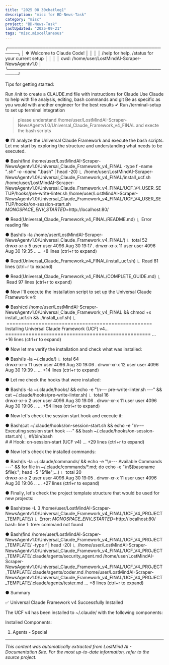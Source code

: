 ```yaml
---
title: "2025 08 30chatlog1"
description: "misc for BD-News-Task"
category: "misc"
project: "BD-News-Task"
lastUpdated: "2025-09-21"
tags: "misc,miscellaneous"
---
```


╭─────────────────────────────────────────────────────╮
│ ✻ Welcome to Claude Code!                           │
│                                                     │
│   /help for help, /status for your current setup    │
│                                                     │
│   cwd: /home/user/LostMindAI-Scraper-NewsAgentv1.0  │
╰─────────────────────────────────────────────────────╯

 Tips for getting started:

  Run /init to create a CLAUDE.md file with instructions for Claude
  Use Claude to help with file analysis, editing, bash commands and git
  Be as specific as you would with another engineer for the best results
  ✔ Run /terminal-setup to set up terminal integration

> please understand /home/user/LostMindAI-Scraper-NewsAgentv1.0/Universal_Claude_Framework_v4_FINAL and execte the bash scripts

● I'll analyze the Universal Claude Framework and execute the bash scripts. Let me start by exploring the structure and understanding what needs to be executed.

● Bash(find /home/user/LostMindAI-Scraper-NewsAgentv1.0/Universal_Claude_Framework_v4_FINAL -type f -name "*.sh" -o -name "*.bash" | head -20)
  ⎿  /home/user/LostMindAI-Scraper-NewsAgentv1.0/Universal_Claude_Framework_v4_FINAL/install_ucf.sh                             
     /home/user/LostMindAI-Scraper-NewsAgentv1.0/Universal_Claude_Framework_v4_FINAL/UCF_V4_USER_SETUP/hooks/pre-write-linter.sh
     /home/user/LostMindAI-Scraper-NewsAgentv1.0/Universal_Claude_Framework_v4_FINAL/UCF_V4_USER_SETUP/hooks/on-session-start.sh
     _MONOSPACE_ENV_STARTED_=http://localhost:80/

● Read(Universal_Claude_Framework_v4_FINAL/README.md)
  ⎿  Error reading file

● Bash(ls -la /home/user/LostMindAI-Scraper-NewsAgentv1.0/Universal_Claude_Framework_v4_FINAL/)
  ⎿  total 52                                     
     drwxr-xr-x  5 user user  4096 Aug 30 19:17 .
     drwxr-xr-x 11 user user  4096 Aug 30 19:35 ..
     … +8 lines (ctrl+r to expand)

● Read(Universal_Claude_Framework_v4_FINAL/install_ucf.sh)
  ⎿  Read 81 lines (ctrl+r to expand)

● Read(Universal_Claude_Framework_v4_FINAL/COMPLETE_GUIDE.md)
  ⎿  Read 97 lines (ctrl+r to expand)

● Now I'll execute the installation script to set up the Universal Claude Framework v4:

● Bash(cd /home/user/LostMindAI-Scraper-NewsAgentv1.0/Universal_Claude_Framework_v4_FINAL && chmod +x install_ucf.sh && ./install_ucf.sh)
  ⎿  ==================================================
     Installing Universal Claude Framework (UCF) v4...
     ==================================================
     … +16 lines (ctrl+r to expand)

● Now let me verify the installation and check what was installed:

● Bash(ls -la ~/.claude/)
  ⎿  total 64                                    
     drwxr-xr-x 11 user user 4096 Aug 30 19:06 .
     drwxr-xr-x 12 user user 4096 Aug 30 19:39 ..
     … +14 lines (ctrl+r to expand)

● Let me check the hooks that were installed:

● Bash(ls -la ~/.claude/hooks/ && echo -e "\n--- pre-write-linter.sh ---" && cat ~/.claude/hooks/pre-write-linter.sh)
  ⎿  total 16                                    
     drwxr-xr-x  2 user user 4096 Aug 30 19:06 .
     drwxr-xr-x 11 user user 4096 Aug 30 19:06 ..
     … +54 lines (ctrl+r to expand)

● Now let's check the session start hook and execute it:

● Bash(cat ~/.claude/hooks/on-session-start.sh && echo -e "\n--- Executing session start hook ---" && bash ~/.claude/hooks/on-session-start.sh)
  ⎿  #!/bin/bash                      
     #
     # Hook: on-session-start (UCF v4)
     … +29 lines (ctrl+r to expand)

● Now let's check the installed commands:

● Bash(ls -la ~/.claude/commands/ && echo -e "\n--- Available Commands ---" && for file in ~/.claude/commands/*.md; do echo -e "\n$(basename $file):"; head -5 "$file";…)
  ⎿  total 20                                    
     drwxr-xr-x  2 user user 4096 Aug 30 19:05 .
     drwxr-xr-x 11 user user 4096 Aug 30 19:06 ..
     … +27 lines (ctrl+r to expand)

● Finally, let's check the project template structure that would be used for new projects:

● Bash(tree -L 3 /home/user/LostMindAI-Scraper-NewsAgentv1.0/Universal_Claude_Framework_v4_FINAL/UCF_V4_PROJECT_TEMPLATE/)
  ⎿  Error: _MONOSPACE_ENV_STARTED_=http://localhost:80/
     bash: line 1: tree: command not found

● Bash(find /home/user/LostMindAI-Scraper-NewsAgentv1.0/Universal_Claude_Framework_v4_FINAL/UCF_V4_PROJECT_TEMPLATE/ -type f | head -20)
  ⎿  /home/user/LostMindAI-Scraper-NewsAgentv1.0/Universal_Claude_Framework_v4_FINAL/UCF_V4_PROJECT_TEMPLATE/.claude/agents/security_agent.md
     /home/user/LostMindAI-Scraper-NewsAgentv1.0/Universal_Claude_Framework_v4_FINAL/UCF_V4_PROJECT_TEMPLATE/.claude/agents/coder.md
     /home/user/LostMindAI-Scraper-NewsAgentv1.0/Universal_Claude_Framework_v4_FINAL/UCF_V4_PROJECT_TEMPLATE/.claude/agents/tester.md
     … +8 lines (ctrl+r to expand)

● Summary

  ✅ Universal Claude Framework v4 Successfully Installed

  The UCF v4 has been installed to ~/.claude/ with the following components:

  Installed Components:

  1. Agents - Special

---
*This content was automatically extracted from LostMind AI - Documentation Site. For the most up-to-date information, refer to the source project.*
